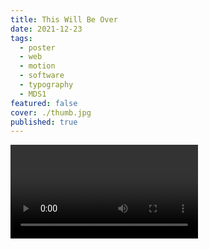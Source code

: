 ```yaml
---
title: This Will Be Over
date: 2021-12-23
tags:
  - poster
  - web
  - motion
  - software
  - typography
  - MDS1
featured: false
cover: ./thumb.jpg
published: true
---
```



<Video src={vid1} />
<Video src={vid2} />

A motion poster created with Modular Design System One, a web-based custom software that I made with JavaScript.
